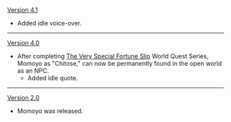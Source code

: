 {{Change History/Header}}
[[Version 4.1]]
* Added idle voice-over.
----
[[Version 4.0]]
* After completing [[The Very Special Fortune Slip]] World Quest Series, Momoyo as "Chitose," can now be permanently found in the open world as an NPC.
** Added idle quote.
----
[[Version 2.0]]
* Momoyo was released.